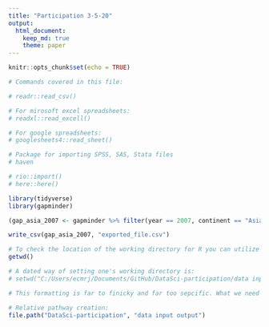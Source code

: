 ```yaml
---
title: "Participation 3-5-20"
output: 
  html_document:
    keep_md: true
    theme: paper
---
```


```r
knitr::opts_chunk$set(echo = TRUE)
```

```r
# Commands covered in this file:

# readr::read_csv()

# For mirosoft excel spreadsheets:
# readxl::read_excell()

# For google spreadsheets:
# googlesheets4::read_sheet()

# Package for importing SPSS, SAS, Stata files
# haven

# rio::import()
# here::here()
```

```r
library(tidyverse)
library(gapminder)
```

```r
(gap_asia_2007 <- gapminder %>% filter(year == 2007, continent == "Asia"))
```

```r
write_csv(gap_asia_2007, "exported_file.csv")
```

```r
# To check the location of the working directory for R you can utilize the following function:
getwd()

# A dated way of setting one's working directory is:
# setwd("C:/Users/ecmrj/Documents/GitHub/DataSci-participation/data input output")

# This formatting is far to finicky and far too sepcific. What we need is a way of setting a relative pathway. Do not use setwd()! You should always write your R scripts so that the entire project is self-contained in a folder. All of the scripts, folders, data, output, etc. should all “live” within this project folder.

# Relative pathway creation:
file.path("DataSci-participation", "data input output")

```



